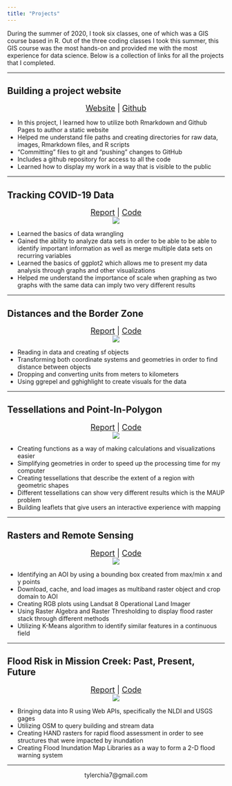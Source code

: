 ```yaml
---
title: "Projects"
---
```


During the summer of 2020, I took six classes, one of which was a GIS course based in R. Out of the three coding classes I took this summer, this GIS course was the most hands-on and provided me with the most experience for data science.  Below is a collection of links for all the projects that I completed.

*****

## Building  a project website

<center>
<font size="4">
[Website](https://tylerchia.github.io/TylerChia/) | [Github](https://github.com/TylerChia/TylerChia.git)
</font>
</center>

- In this project, I learned how to utilize both Rmarkdown and Github Pages to author a static website
- Helped me understand file paths and creating directories for raw data, images, Rmarkdown files, and R scripts
- "Committing" files to git and "pushing" changes to GitHub
- Includes a github repository for access to all the code
- Learned how to display my work in a way that is visible to the public

*****

## Tracking COVID-19 Data

<center>
<font size="4">
[Report](https://tylerchia.github.io/geog-176A-labs/lab-02.html) | [Code](https://raw.githubusercontent.com/TylerChia/geog-176A-labs/master/docs/lab-02.Rmd)
</font>
</center>

<center>
![](./data/lab02img.png)
</center>


- Learned the basics of data wrangling
- Gained the ability to analyze data sets in order to be able to be able to identify important information as well as merge multiple data sets on recurring variables
- Learned the basics of ggplot2 which allows me to present my data analysis through graphs and other visualizations
- Helped me understand the importance of scale when graphing as two graphs with the same data can imply two very different results

*****

## Distances and the Border Zone

<center>
<font size="4">
[Report](https://tylerchia.github.io/geog-176A-labs/lab-03.html) | [Code](https://raw.githubusercontent.com/TylerChia/geog-176A-labs/master/docs/lab-03.Rmd)
</font>
</center>

<center>
![](./data/lab3img.png)
</center>



- Reading in data and creating sf objects
- Transforming both coordinate systems and geometries in order to find distance between objects
- Dropping and converting units from meters to kilometers
- Using ggrepel and gghighlight to create visuals for the data

*****

## Tessellations and Point-In-Polygon

<center>
<font size="4">
[Report](https://tylerchia.github.io/geog-176A-labs/lab-04.html) | [Code](https://raw.githubusercontent.com/TylerChia/geog-176A-labs/master/docs/lab-04.Rmd)
</font>
</center>

<center>
![](./data/lab4img.png)
</center>



- Creating functions as a way of making calculations and visualizations easier
- Simplifying geometries in order to speed up the processing time for my computer
- Creating tessellations that describe the extent of a region with geometric shapes
- Different tessellations can show very different results which is the MAUP problem
- Building leaflets that give users an interactive experience with mapping

*****

## Rasters and Remote Sensing

<center>
<font size="4">
[Report](https://tylerchia.github.io/geog-176A-labs/lab-05.html) | [Code](https://raw.githubusercontent.com/TylerChia/geog-176A-labs/master/docs/lab-05.Rmd)
</font>
</center>

<center>
![](./data/lab5img.png)
</center>



- Identifying an AOI by using a bounding box created from max/min x and y points
- Download, cache, and load images as multiband raster object and crop domain to AOI
- Creating RGB plots using Landsat 8 Operational Land Imager
- Using Raster Algebra and Raster Thresholding to display flood raster stack through different methods
- Utilizing K-Means algorithm to identify similar features in a continuous field

*****

## Flood Risk in Mission Creek: Past, Present, Future

<center>
<font size="4">
[Report](https://tylerchia.github.io/geog-176A-labs/lab-06.html) | [Code](https://raw.githubusercontent.com/TylerChia/geog-176A-labs/master/docs/lab-06.Rmd)
</font>
</center>

<center>
![](./data/mission-creek-fim.gif)
</center>



- Bringing data into R using Web APIs, specifically the NLDI and USGS gages
- Utilizing OSM to query building and stream data
- Creating HAND rasters for rapid flood assessment in order to see structures that were impacted by inundation
- Creating Flood Inundation Map Libraries as a way to form a 2-D flood warning system

*****

<center>
tylerchia7@gmail.com
</center>